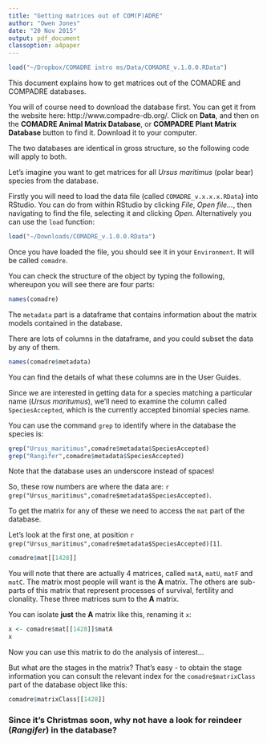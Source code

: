 ```yaml
---
title: "Getting matrices out of COM(P)ADRE"
author: "Owen Jones"
date: "20 Nov 2015"
output: pdf_document
classoption: a4paper
---
```


```r
load("~/Dropbox/COMADRE intro ms/Data/COMADRE_v.1.0.0.RData")
```

This document explains how to get matrices out of the COMADRE and COMPADRE databases.

You will of course need to download the database first. You can get it from the website here: http://www.compadre-db.org/. Click on **Data**, and then on the **COMADRE Animal Matrix Database**, or  **COMPADRE Plant Matrix Database** button to find it. Download it to your computer.

The two databases are identical in gross structure, so the following code will apply to both.

Let's imagine you want to get matrices for all *Ursus maritimus* (polar bear) species from the database.

Firstly you will need to load the data file (called `COMADRE_v.x.x.x.RData`) into RStudio. You can do from within RStudio by clicking *File*, *Open file...*, then navigating to find the file, selecting it and clicking *Open*. Alternatively you can use the `load` function:

```r
load("~/Downloads/COMADRE_v.1.0.0.RData")
```

Once you have loaded the file, you should see it in your `Environment`. It will be called `comadre`.

You can check the structure of the object by typing the following, whereupon you will see there are four parts:



```r
names(comadre)
```

The `metadata` part is a dataframe that  contains information about the matrix models contained in the database.

There are lots of columns in the dataframe, and you could subset the data by any of them.

```r
names(comadre$metadata)
```

You can find the details of what these columns are in the User Guides.

Since we are interested in getting data for a species matching a particular name (*Ursus maritumus*), we'll need to examine the column called `SpeciesAccepted`, which is the currently accepted binomial species name.

You can use the command `grep` to identify where in the database the species is:

```r
grep("Ursus_maritimus",comadre$metadata$SpeciesAccepted)
grep("Rangifer",comadre$metadata$SpeciesAccepted)
```

Note that the database uses an underscore instead of spaces!

So, these row numbers are where the data are: `r grep("Ursus_maritimus",comadre$metadata$SpeciesAccepted)`.

To get the matrix for any of these we need to access the `mat` part of the database.

Let's look at the first one, at position `r grep("Ursus_maritimus",comadre$metadata$SpeciesAccepted)[1]`.

```r
comadre$mat[[1428]]
```


You will note that there are actually 4 matrices, called `matA`, `matU`, `matF` and `matC`. The  matrix most people will want is the **A** matrix. The others are sub-parts of this matrix that represent processes of survival, fertility and clonality. These three matrices sum to the **A** matrix.


You can isolate **just** the **A** matrix like this, renaming it `x`:

```r
x <- comadre$mat[[1428]]$matA
x
```

Now you can use this matrix to do the analysis of interest...

But what are the stages in the matrix? That's easy - to obtain the stage information you can consult the relevant index for the `comadre$matrixClass` part of the database object like this:

```r
comadre$matrixClass[[1428]]
```

### Since it's Christmas soon, why not have a look for reindeer (*Rangifer*) in the database?
